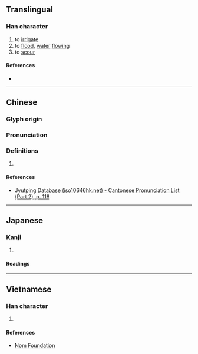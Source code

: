 {{character info}}
==Translingual==

===Han character===
{{Han char|rn=64|rad=手|as=11|sn=14|four=51011|canj=QAIU|ids=⿰扌既}}

# to [[irrigate]]
# to [[flood]], [[water]] [[flow]]ing
# to [[scour]]

====References====
* {{Han ref|kx=0450.110|dkj=12597|dj=0800.300|hdz=31947.110|uh=6461|ud=25697|bh=D962|bd=55650}}

----

==Chinese==
{{zh-forms}}

===Glyph origin===
{{Han etym}}

===Pronunciation===
{{zh-pron
|m=gài,xì
|c=goi3
|mc=y
|oc=y
|cat=
}}

===Definitions===
{{zh-hanzi}}

# {{rfdef|zh}}

====References====
* [http://www.iso10646hk.net/jp/document/download.jsp Jyutping Database (iso10646hk.net) - Cantonese Pronunciation List (Part 2), p. 118]

----

==Japanese==

===Kanji===
{{ja-kanji|grade=|rs=手11}}

# {{rfdef|ja|sort=手11}}

====Readings====
{{ja-readings|on=[[かい]] (kai), [[き]] (ki), [[け]] (ke)|kun=[[あらう]] (arau)}}

----

==Vietnamese==

===Han character===
{{vi-readings|rs=手11|reading=giầy, cấy, gài, gãi, gáy, khơi}}

# {{rfdef|vi|sort=手11}}

====References====
* [http://nomfoundation.org/common/nom_details.php?codepoint=6461 Nom Foundation]